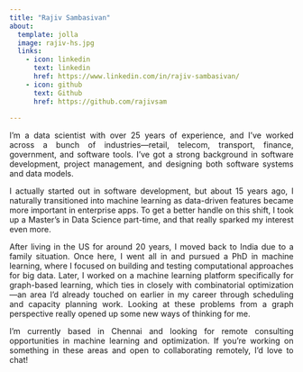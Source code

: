 ```yaml
---
title: "Rajiv Sambasivan"
about:
  template: jolla
  image: rajiv-hs.jpg
  links:
    - icon: linkedin
      text: linkedin
      href: https://www.linkedin.com/in/rajiv-sambasivan/
    - icon: github
      text: Github
      href: https://github.com/rajivsam
      
---
```


::: {style="text-align: justify"}

I'm a data scientist with over 25 years of experience, and I've worked across a bunch of industries—retail, telecom, transport, finance, government, and software tools. I’ve got a strong background in software development, project management, and designing both software systems and data models.

I actually started out in software development, but about 15 years ago, I naturally transitioned into machine learning as data-driven features became more important in enterprise apps. To get a better handle on this shift, I took up a Master’s in Data Science part-time, and that really sparked my interest even more.

After living in the US for around 20 years, I moved back to India due to a family situation. Once here, I went all in and pursued a PhD in machine learning, where I focused on building and testing computational approaches for big data. Later, I worked on a machine learning platform specifically for graph-based learning, which ties in closely with combinatorial optimization—an area I’d already touched on earlier in my career through scheduling and capacity planning work. Looking at these problems from a graph perspective really opened up some new ways of thinking for me.

I’m currently based in Chennai and looking for remote consulting opportunities in machine learning and optimization. If you’re working on something in these areas and open to collaborating remotely, I’d love to chat!


:::